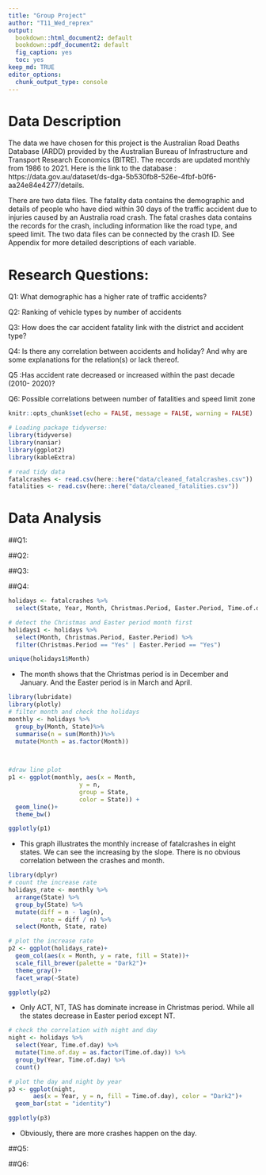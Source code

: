 ```yaml
---
title: "Group Project"
author: "T11_Wed_reprex"
output: 
  bookdown::html_document2: default
  bookdown::pdf_document2: default
  fig_caption: yes
  toc: yes
keep_md: TRUE
editor_options: 
  chunk_output_type: console
---
```



# Data Description
The data we have chosen for this project is the Australian Road Deaths Database (ARDD) provided by the Australian Bureau of Infrastructure and Transport Research Economics (BITRE). The records are updated monthly from 1986 to 2021. Here is the link to the database : https://data.gov.au/dataset/ds-dga-5b530fb8-526e-4fbf-b0f6-aa24e84e4277/details. 

There are two data files. The fatality data contains the demographic and details of people who have died within 30 days of the traffic accident due to injuries caused by an Australia road crash. The fatal crashes data contains the records for the crash, including information like the road type, and speed limit. The two data files can be connected by the crash ID. See Appendix for more detailed descriptions of each variable. 


# Research Questions:
Q1: What demographic has a higher rate of traffic accidents?

Q2: Ranking of vehicle types by number of accidents

Q3: How does the car accident fatality link with the district and accident type? 

Q4: Is there any correlation between accidents and holiday? And why are some explanations for the relation(s) or lack thereof.

Q5 :Has accident rate decreased or increased within the past decade (2010- 2020)? 

Q6: Possible correlations between number of fatalities and speed limit zone 


```r
knitr::opts_chunk$set(echo = FALSE, message = FALSE, warning = FALSE)
```


```r
# Loading package tidyverse:
library(tidyverse)
library(naniar)
library(ggplot2)
library(kableExtra)
```


```r
# read tidy data
fatalcrashes <- read.csv(here::here("data/cleaned_fatalcrashes.csv"))
fatalities <- read.csv(here::here("data/cleaned_fatalities.csv"))
```

# Data Analysis

##Q1:


##Q2:


##Q3:


##Q4:

```r
holidays <- fatalcrashes %>%
  select(State, Year, Month, Christmas.Period, Easter.Period, Time.of.day)
```

```r
# detect the Christmas and Easter period month first
holidays1 <- holidays %>%
  select(Month, Christmas.Period, Easter.Period) %>%
  filter(Christmas.Period == "Yes" | Easter.Period == "Yes")

unique(holidays1$Month)
```

+ The month shows that the Christmas period is in December and January. And the Easter period is in March and April.

```r
library(lubridate)
library(plotly)
# filter month and check the holidays
monthly <- holidays %>%
  group_by(Month, State)%>%
  summarise(n = sum(Month))%>%
  mutate(Month = as.factor(Month)) 
  


#draw line plot
p1 <- ggplot(monthly, aes(x = Month, 
                    y = n, 
                    group = State, 
                    color = State)) +
  geom_line()+
  theme_bw()

ggplotly(p1)
```

+ This graph illustrates the monthly increase of fatalcrashes in eight states. We can see the increasing by the slope. There is no obvious correlation between the crashes and month.  



```r
library(dplyr)
# count the increase rate
holidays_rate <- monthly %>%
  arrange(State) %>%
  group_by(State) %>%
  mutate(diff = n - lag(n),
         rate = diff / n) %>%
  select(Month, State, rate)
```


```r
# plot the increase rate
p2 <- ggplot(holidays_rate)+
  geom_col(aes(x = Month, y = rate, fill = State))+
  scale_fill_brewer(palette = "Dark2")+
  theme_gray()+
  facet_wrap(~State)

ggplotly(p2)
```

+ Only ACT, NT, TAS has dominate increase in Christmas period.
While all the states decrease in Easter period except NT.


```r
# check the correlation with night and day
night <- holidays %>%
  select(Year, Time.of.day) %>%
  mutate(Time.of.day = as.factor(Time.of.day)) %>%
  group_by(Year, Time.of.day) %>%
  count()

# plot the day and night by year
p3 <- ggplot(night, 
       aes(x = Year, y = n, fill = Time.of.day), color = "Dark2")+
  geom_bar(stat = "identity")

ggplotly(p3)
```

+ Obviously, there are more crashes happen on the day.

##Q5:


##Q6:
